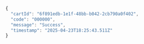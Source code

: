 ```js
{
  "cartId": "6f891edb-1e1f-48bb-b042-2cb790a0f402",
  "code": "000000",
  "message": "Success",
  "timestamp": "2025-04-23T18:25:43.511Z"
}
```